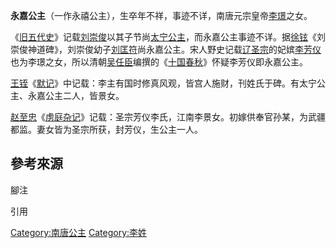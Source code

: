 '''永嘉公主'''（一作永禧公主），生卒年不祥，事迹不详，南唐元宗皇帝[[李璟|李璟]]之女。

《[[旧五代史|旧五代史]]》记载[[刘崇俊|刘崇俊]]以其子节尚[[太宁公主|太宁公主]]，而永嘉公主事迹不详。据[[徐铉|徐铉]]《刘崇俊神道碑》，刘崇俊幼子[[刘匡符|刘匡符]]尚永嘉公主。宋人野史记载[[辽圣宗|辽圣宗]]的妃嫔[[李芳仪|李芳仪]]也为李璟之女，所以清朝[[吴任臣|吴任臣]]编撰的《[[十国春秋|十国春秋]]》怀疑李芳仪即永嘉公主。

[[王铚|王铚]]《[[默记|默记]]》中记载：李主有国时修真风观，皆宫人施财，刊姓氏于碑。有太宁公主、永嘉公主二人，皆景女。

[[赵至忠|赵至忠]]《[[虏庭杂记|虏庭杂记]]》{{efn|name=|1= 《[[续资治通鉴|续资治通鉴]]》记载，赵志忠尝为[[契丹|契丹]][[中书舍人|中书舍人]]（[[范鎮_(文學家)|范镇]]杂记称赵至忠尝为契丹史官），于[[庆历|庆历]]元年（1041年）八月叛辽投宋，[[嘉佑|嘉佑]]二年（1057年）四月向朝廷献上的《[[虏廷杂记|虏廷杂记]]》10卷。}}记载：圣宗芳仪李氏，江南李景女。初嫁供奉官孙某，为武疆都监。妻女皆为圣宗所获，封芳仪，生公主一人。

== 參考來源 ==
;腳注
{{notelist|iger=}}
;引用
{{reflist}}

[[Category:南唐公主|Category:南唐公主]]
[[Category:李姓|Category:李姓]]